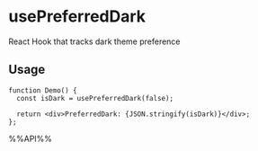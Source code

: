 # usePreferredDark

React Hook that tracks dark theme preference


## Usage

```tsx live
function Demo() {
  const isDark = usePreferredDark(false);

  return <div>PreferredDark: {JSON.stringify(isDark)}</div>;
};

```

%%API%%
